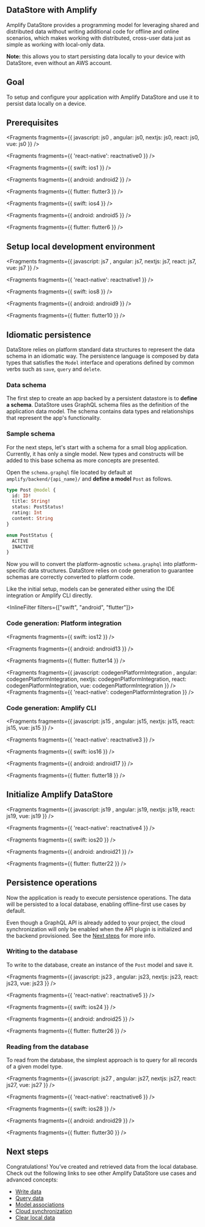 ## DataStore with Amplify

Amplify DataStore provides a programming model for leveraging shared and distributed data without writing additional code for offline and online scenarios, which makes working with distributed, cross-user data just as simple as working with local-only data.

<Callout>

**Note:** this allows you to start persisting data locally to your device with DataStore, even without an AWS account.

</Callout>

## Goal

To setup and configure your application with Amplify DataStore and use it to persist data locally on a device.

## Prerequisites


<Fragments fragments={{  javascript: js0 , angular: js0, nextjs: js0, react: js0, vue: js0 }} />


<Fragments fragments={{ 'react-native': reactnative0 }} />


<Fragments fragments={{ swift: ios1 }} />


<Fragments fragments={{ android: android2 }} />


<Fragments fragments={{ flutter: flutter3 }} />


<Fragments fragments={{ swift: ios4 }} />


<Fragments fragments={{ android: android5 }} />


<Fragments fragments={{ flutter: flutter6 }} />

## Setup local development environment


<Fragments fragments={{  javascript: js7 , angular: js7, nextjs: js7, react: js7, vue: js7 }} />


<Fragments fragments={{ 'react-native': reactnative1 }} />


<Fragments fragments={{ swift: ios8 }} />


<Fragments fragments={{ android: android9 }} />


<Fragments fragments={{ flutter: flutter10 }} />

## Idiomatic persistence

DataStore relies on platform standard data structures to represent the data schema in an idiomatic way. The persistence language is composed by data types that satisfies the `Model` interface and operations defined by common verbs such as `save`, `query` and `delete`.

### Data schema

The first step to create an app backed by a persistent datastore is to **define a schema**. DataStore uses GraphQL schema files as the definition of the application data model. The schema contains data types and relationships that represent the app's functionality.

### Sample schema

For the next steps, let's start with a schema for a small blog application. Currently, it has only a single model. New types and constructs will be added to this base schema as more concepts are presented.

Open the `schema.graphql` file located by default at `amplify/backend/{api_name}/` and **define a model** `Post` as follows.

```graphql
type Post @model {
  id: ID!
  title: String!
  status: PostStatus!
  rating: Int
  content: String
}

enum PostStatus {
  ACTIVE
  INACTIVE
}
```

Now you will to convert the platform-agnostic `schema.graphql` into platform-specific data structures. DataStore relies on code generation to guarantee schemas are correctly converted to platform code.

Like the initial setup, models can be generated either using the IDE integration or Amplify CLI directly.

<InlineFilter filters={["swift", "android", "flutter"]}>

### Code generation: Platform integration


<Fragments fragments={{ swift: ios12 }} />


<Fragments fragments={{ android: android13 }} />


<Fragments fragments={{ flutter: flutter14 }} />

</InlineFilter>


<Fragments fragments={{  javascript: codegenPlatformIntegration , angular: codegenPlatformIntegration, nextjs: codegenPlatformIntegration, react: codegenPlatformIntegration, vue: codegenPlatformIntegration }} />
<Fragments fragments={{ 'react-native': codegenPlatformIntegration }} />

### Code generation: Amplify CLI


<Fragments fragments={{  javascript: js15 , angular: js15, nextjs: js15, react: js15, vue: js15 }} />


<Fragments fragments={{ 'react-native': reactnative3 }} />


<Fragments fragments={{ swift: ios16 }} />


<Fragments fragments={{ android: android17 }} />


<Fragments fragments={{ flutter: flutter18 }} />

## Initialize Amplify DataStore


<Fragments fragments={{  javascript: js19 , angular: js19, nextjs: js19, react: js19, vue: js19 }} />


<Fragments fragments={{ 'react-native': reactnative4 }} />


<Fragments fragments={{ swift: ios20 }} />


<Fragments fragments={{ android: android21 }} />


<Fragments fragments={{ flutter: flutter22 }} />

## Persistence operations

Now the application is ready to execute persistence operations. The data will be persisted to a local database, enabling offline-first use cases by default.

Even though a GraphQL API is already added to your project, the cloud synchronization will only be enabled when the API plugin is initialized and the backend provisioned. See the [Next steps](#next-steps) for more info.

### Writing to the database

To write to the database, create an instance of the `Post` model and save it.


<Fragments fragments={{  javascript: js23 , angular: js23, nextjs: js23, react: js23, vue: js23 }} />


<Fragments fragments={{ 'react-native': reactnative5 }} />


<Fragments fragments={{ swift: ios24 }} />


<Fragments fragments={{ android: android25 }} />


<Fragments fragments={{ flutter: flutter26 }} />

### Reading from the database

To read from the database, the simplest approach is to query for all records of a given model type.


<Fragments fragments={{  javascript: js27 , angular: js27, nextjs: js27, react: js27, vue: js27 }} />


<Fragments fragments={{ 'react-native': reactnative6 }} />


<Fragments fragments={{ swift: ios28 }} />


<Fragments fragments={{ android: android29 }} />


<Fragments fragments={{ flutter: flutter30 }} />

## Next steps

Congratulations! You’ve created and retrieved data from the local database. Check out the following links to see other Amplify DataStore use cases and advanced concepts:

- [Write data](/gen1/[platform]/prev/build-a-backend/more-features/datastore/manipulate-data/#create-and-update)
- [Query data](/gen1/[platform]/prev/build-a-backend/more-features/datastore/manipulate-data/#query-data)
- [Model associations](/gen1/[platform]/prev/build-a-backend/more-features/datastore/relational-models/)
- [Cloud synchronization](/gen1/[platform]/prev/build-a-backend/more-features/datastore/sync-to-cloud/)
- [Clear local data](/gen1/[platform]/prev/build-a-backend/more-features/datastore/sync-to-cloud/#clear-local-data)
